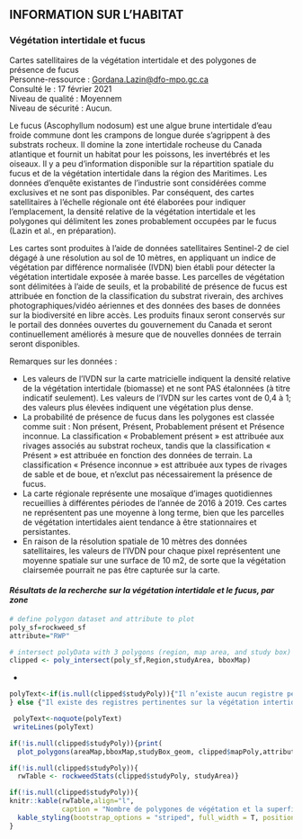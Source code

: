 ## **INFORMATION SUR L’HABITAT**

### **Végétation intertidale et fucus**
Cartes satellitaires de la végétation intertidale et des polygones de présence de fucus  
Personne-ressource : <Gordana.Lazin@dfo-mpo.gc.ca>  
Consulté le : 17 février 2021  
Niveau de qualité : Moyennem  
Niveau de sécurité : Aucun. 

Le fucus (Ascophyllum nodosum) est une algue brune intertidale d’eau froide commune dont les crampons de longue durée s’agrippent à des substrats rocheux. Il domine la zone intertidale rocheuse du Canada atlantique et fournit un habitat pour les poissons, les invertébrés et les oiseaux. Il y a peu d’information disponible sur la répartition spatiale du fucus et de la végétation intertidale dans la région des Maritimes. Les données d’enquête existantes de l’industrie sont considérées comme exclusives et ne sont pas disponibles. Par conséquent, des cartes satellitaires à l’échelle régionale ont été élaborées pour indiquer l’emplacement, la densité relative de la végétation intertidale et les polygones qui délimitent les zones probablement occupées par le fucus (Lazin et al., en préparation).

Les cartes sont produites à l’aide de données satellitaires Sentinel-2 de ciel dégagé à une résolution au sol de 10 mètres, en appliquant un indice de végétation par différence normalisée (IVDN) bien établi pour détecter la végétation intertidale exposée à marée basse. Les parcelles de végétation sont délimitées à l’aide de seuils, et la probabilité de présence de fucus est attribuée en fonction de la classification du substrat riverain, des archives photographiques/vidéo aériennes et des données des bases de données sur la biodiversité en libre accès. Les produits finaux seront conservés sur le portail des données ouvertes du gouvernement du Canada et seront continuellement améliorés à mesure que de nouvelles données de terrain seront disponibles. 

Remarques sur les données :

- Les valeurs de l’IVDN sur la carte matricielle indiquent la densité relative de la végétation intertidale (biomasse) et ne sont PAS étalonnées (à titre indicatif seulement). Les valeurs de l’IVDN sur les cartes vont de 0,4 à 1; des valeurs plus élevées indiquent une végétation plus dense.
- La probabilité de présence de fucus dans les polygones est classée comme suit : Non présent, Présent, Probablement présent et Présence inconnue. La classification « Probablement présent » est attribuée aux rivages associés au substrat rocheux, tandis que la classification « Présent » est attribuée en fonction des données de terrain. La classification « Présence inconnue » est attribuée aux types de rivages de sable et de boue, et n’exclut pas nécessairement la présence de fucus.
- La carte régionale représente une mosaïque d’images quotidiennes recueillies à différentes périodes de l’année de 2016 à 2019. Ces cartes ne représentent pas une moyenne à long terme, bien que les parcelles de végétation intertidales aient tendance à être stationnaires et persistantes.
- En raison de la résolution spatiale de 10 mètres des données satellitaires, les valeurs de l’IVDN pour chaque pixel représentent une moyenne spatiale sur une surface de 10 m2, de sorte que la végétation clairsemée pourrait ne pas être capturée sur la carte.

#### ***Résultats de la recherche sur la végétation intertidale et le fucus, par zone***  

```r
# define polygon dataset and attribute to plot
poly_sf=rockweed_sf
attribute="RWP"

# intersect polyData with 3 polygons (region, map area, and study box)
clipped <- poly_intersect(poly_sf,Region,studyArea, bboxMap)
```
*
```r
 
polyText<-if(is.null(clipped$studyPoly)){"Il n’existe aucun registre pertinent sur la végétation intertidale prévue pour cette zone de recherche."
} else {"Il existe des registres pertinentes sur la végétation intertidale prévue pour cette zone de recherche."}

 polyText<-noquote(polyText)
 writeLines(polyText)
```

```r
if(!is.null(clipped$studyPoly)){print(
  plot_polygons(areaMap,bboxMap,studyBox_geom, clipped$mapPoly,attribute))}
```

```r
if(!is.null(clipped$studyPoly)){
  rwTable <- rockweedStats(clipped$studyPoly, studyArea)}
```

```r
if(!is.null(clipped$studyPoly)){
knitr::kable(rwTable,align="l",
             caption = "Nombre de polygones de végétation et la superficie occupée par chaque catégorie pour la zone d’étude. La végétation intertidale totale est la somme de tous les catégories.", booktabs = T, escape = F, linesep="") %>%
  kable_styling(bootstrap_options = "striped", full_width = T, position = "left")
} 
```

